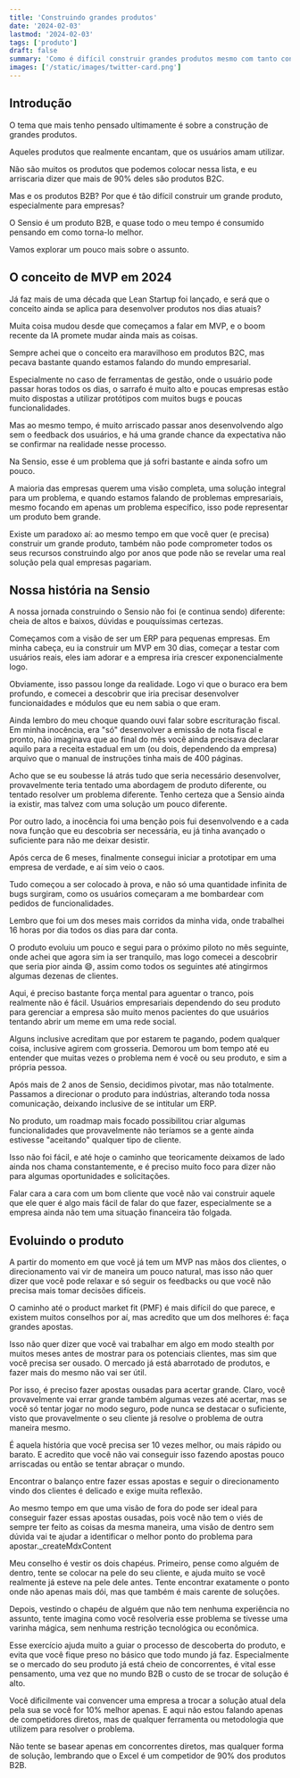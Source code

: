 ```yaml
---
title: 'Construindo grandes produtos'
date: '2024-02-03'
lastmod: '2024-02-03'
tags: ['produto']
draft: false
summary: 'Como é difícil construir grandes produtos mesmo com tanto conhecimento disponível'
images: ['/static/images/twitter-card.png']
---
```


## Introdução

O tema que mais tenho pensado ultimamente é sobre a construção de grandes produtos.

Aqueles produtos que realmente encantam, que os usuários amam utilizar.

Não são muitos os produtos que podemos colocar nessa lista, e eu arriscaria dizer que mais de 90% deles são produtos B2C.

Mas e os produtos B2B? Por que é tão difícil construir um grande produto, especialmente para empresas?

O Sensio é um produto B2B, e quase todo o meu tempo é consumido pensando em como torna-lo melhor.

Vamos explorar um pouco mais sobre o assunto.

## O conceito de MVP em 2024

Já faz mais de uma década que Lean Startup foi lançado, e será que o conceito ainda se aplica para desenvolver produtos nos dias atuais?

Muita coisa mudou desde que começamos a falar em MVP, e o boom recente da IA promete mudar ainda mais as coisas.

Sempre achei que o conceito era maravilhoso em produtos B2C, mas pecava bastante quando estamos falando do mundo empresarial.

Especialmente no caso de ferramentas de gestão, onde o usuário pode passar horas todos os dias, o sarrafo é muito alto e poucas empresas estão muito dispostas a utilizar protótipos com muitos bugs e poucas funcionalidades.

Mas ao mesmo tempo, é muito arriscado passar anos desenvolvendo algo sem o feedback dos usuários, e há uma grande chance da expectativa não se confirmar na realidade nesse processo.

Na Sensio, esse é um problema que já sofri bastante e ainda sofro um pouco.

A maioria das empresas querem uma visão completa, uma solução integral para um problema, e quando estamos falando de problemas empresariais, mesmo focando em apenas um problema específico, isso pode representar um produto bem grande.

Existe um paradoxo aí: ao mesmo tempo em que você quer (e precisa) construir um grande produto, também não pode comprometer todos os seus recursos construindo algo por anos que pode não se revelar uma real solução pela qual empresas pagariam.

## Nossa história na Sensio

A nossa jornada construindo o Sensio não foi (e continua sendo) diferente: cheia de altos e baixos, dúvidas e pouquíssimas certezas.

Começamos com a visão de ser um ERP para pequenas empresas. Em minha cabeça, eu ia construir um MVP em 30 dias, começar a testar com usuários reais, eles iam adorar e a empresa iria crescer exponencialmente logo.

Obviamente, isso passou longe da realidade. Logo vi que o buraco era bem profundo, e comecei a descobrir que iria precisar desenvolver funcionaidades e módulos que eu nem sabia o que eram.

Ainda lembro do meu choque quando ouvi falar sobre escrituração fiscal. Em minha inocência, era "só" desenvolver a emissão de nota fiscal e pronto, não imaginava que ao final do mês você ainda precisava declarar aquilo para a receita estadual em um (ou dois, dependendo da empresa) arquivo que o manual de instruções tinha mais de 400 páginas.

Acho que se eu soubesse lá atrás tudo que seria necessário desenvolver, provavelmente teria tentado uma abordagem de produto diferente, ou tentado resolver um problema diferente. Tenho certeza que a Sensio ainda ia existir, mas talvez com uma solução um pouco diferente.

Por outro lado, a inocência foi uma benção pois fui desenvolvendo e a cada nova função que eu descobria ser necessária, eu já tinha avançado o suficiente para não me deixar desistir.

Após cerca de 6 meses, finalmente consegui iniciar a prototipar em uma empresa de verdade, e aí sim veio o caos. 

Tudo começou a ser colocado à prova, e não só uma quantidade infinita de bugs surgiram, como os usuários começaram a me bombardear com pedidos de funcionalidades.

Lembro que foi um dos meses mais corridos da minha vida, onde trabalhei 16 horas por dia todos os dias para dar conta.

O produto evoluiu um pouco e segui para o próximo piloto no mês seguinte, onde achei que agora sim ia ser tranquilo, mas logo comecei a descobrir que seria pior ainda 😄, assim como todos os seguintes até atingirmos algumas dezenas de clientes.

Aqui, é preciso bastante força mental para aguentar o tranco, pois realmente não é fácil. Usuários empresariais dependendo do seu produto para gerenciar a empresa são muito menos pacientes do que usuários tentando abrir um meme em uma rede social.

Alguns inclusive acreditam que por estarem te pagando, podem qualquer coisa, inclusive agirem com grosseria. Demorou um bom tempo até eu entender que muitas vezes o problema nem é você ou seu produto, e sim a própria pessoa. 

Após mais de 2 anos de Sensio, decidimos pivotar, mas não totalmente. Passamos a direcionar o produto para indústrias, alterando toda nossa comunicação, deixando inclusive de se intitular um ERP.

No produto, um roadmap mais focado possibilitou criar algumas funcionalidades que provavelmente não teríamos se a gente ainda estivesse "aceitando" qualquer tipo de cliente.

Isso não foi fácil, e até hoje o caminho que teoricamente deixamos de lado ainda nos chama constantemente, e é preciso muito foco para dizer não para algumas oportunidades e solicitações.

Falar cara a cara com um bom cliente que você não vai construir aquele que ele quer é algo mais fácil de falar do que fazer, especialmente se a empresa ainda não tem uma situação financeira tão folgada.

## Evoluindo o produto 

A partir do momento em que você já tem um MVP nas mãos dos clientes, o direcionamento vai vir de maneira um pouco natural, mas isso não quer dizer que você pode relaxar e só seguir os feedbacks ou que você não precisa mais tomar decisões difíceis.

O caminho até o product market fit (PMF) é mais difícil do que parece, e existem muitos conselhos por aí, mas acredito que um dos melhores é: faça grandes apostas. 

Isso não quer dizer que você vai trabalhar em algo em modo stealth por muitos meses antes de mostrar para os potenciais clientes, mas sim que você precisa ser ousado. O mercado já está abarrotado de produtos, e fazer mais do mesmo não vai ser útil.

Por isso, é preciso fazer apostas ousadas para acertar grande. Claro, você provavelmente vai errar grande também algumas vezes até acertar, mas se você só tentar jogar no modo seguro, pode nunca se destacar o suficiente, visto que provavelmente o seu cliente já resolve o problema de outra maneira mesmo.

É aquela história que você precisa ser 10 vezes melhor, ou mais rápido ou barato. E acredito que você não vai conseguir isso fazendo apostas pouco arriscadas ou então se tentar abraçar o mundo.

Encontrar o balanço entre fazer essas apostas e seguir o direcionamento vindo dos clientes é delicado e exige muita reflexão. 

Ao mesmo tempo em que uma visão de fora do pode ser ideal para conseguir fazer essas apostas ousadas, pois você não tem o viés de sempre ter feito as coisas da mesma maneira, uma visão de dentro sem dúvida vai te ajudar a identificar o melhor ponto do problema para apostar._createMdxContent

Meu conselho é vestir os dois chapéus. Primeiro, pense como alguém de dentro, tente se colocar na pele do seu cliente, e ajuda muito se você realmente já esteve na pele dele antes. Tente encontrar exatamente o ponto onde não apenas mais dói, mas que também é mais carente de soluções.

Depois, vestindo o chapéu de alguém que não tem nenhuma experiência no assunto, tente imagina como você resolveria esse problema se tivesse uma varinha mágica, sem nenhuma restrição tecnológica ou econômica. 

Esse exercício ajuda muito a guiar o processo de descoberta do produto, e evita que você fique preso no básico que todo mundo já faz. Especialmente se o mercado do seu produto já está cheio de concorrentes, é vital esse pensamento, uma vez que no mundo B2B o custo de se trocar de solução é alto. 

Você dificilmente vai convencer uma empresa a trocar a solução atual dela pela sua se você for 10% melhor apenas. E aqui não estou falando apenas de competidores diretos, mas de qualquer ferramenta ou metodologia que utilizem para resolver o problema. 

Não tente se basear apenas em concorrentes diretos, mas qualquer forma de solução, lembrando que o Excel é um competidor de 90% dos produtos B2B.



